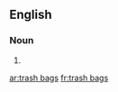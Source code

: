 ==English==

===Noun===
{{head|en|head=[[trash]] [[bag]]s}}

# {{plural of|trash bag}}

[[ar:trash bags]]
[[fr:trash bags]]